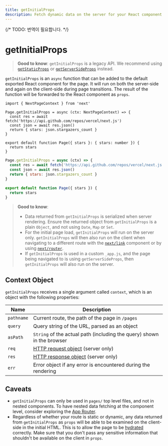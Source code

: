 ```yaml
---
title: getInitialProps
description: Fetch dynamic data on the server for your React component with getInitialProps.
---
```


{/* TODO: 번역이 필요합니다. */}

# getInitialProps

> **Good to know**: `getInitialProps` is a legacy API. We recommend using [`getStaticProps`](/docs/pages/building-your-application/data-fetching/get-static-props) or [`getServerSideProps`](/docs/pages/building-your-application/data-fetching/get-server-side-props) instead.

`getInitialProps` is an `async` function that can be added to the default exported React component for the page. It will run on both the server-side and again on the client-side during page transitions. The result of the function will be forwarded to the React component as `props`.

```tsx filename="pages/index.tsx" switcher
import { NextPageContext } from 'next'

Page.getInitialProps = async (ctx: NextPageContext) => {
  const res = await fetch('https://api.github.com/repos/vercel/next.js')
  const json = await res.json()
  return { stars: json.stargazers_count }
}

export default function Page({ stars }: { stars: number }) {
  return stars
}
```

```jsx filename="pages/index.js" switcher
Page.getInitialProps = async (ctx) => {
  const res = await fetch('https://api.github.com/repos/vercel/next.js')
  const json = await res.json()
  return { stars: json.stargazers_count }
}

export default function Page({ stars }) {
  return stars
}
```

> **Good to know**:
>
> - Data returned from `getInitialProps` is serialized when server rendering. Ensure the returned object from `getInitialProps` is a plain `Object`, and not using `Date`, `Map` or `Set`.
> - For the initial page load, `getInitialProps` will run on the server only. `getInitialProps` will then also run on the client when navigating to a different route with the [`next/link`](/docs/pages/api-reference/components/link) component or by using [`next/router`](/docs/pages/api-reference/functions/use-router).
> - If `getInitialProps` is used in a custom `_app.js`, and the page being navigated to is using `getServerSideProps`, then `getInitialProps` will also run on the server.

## Context Object

`getInitialProps` receives a single argument called `context`, which is an object with the following properties:

| Name       | Description                                                                                           |
| ---------- | ----------------------------------------------------------------------------------------------------- |
| `pathname` | Current route, the path of the page in `/pages`                                                       |
| `query`    | Query string of the URL, parsed as an object                                                          |
| `asPath`   | `String` of the actual path (including the query) shown in the browser                                |
| `req`      | [HTTP request object](https://nodejs.org/api/http.html#http_class_http_incomingmessage) (server only) |
| `res`      | [HTTP response object](https://nodejs.org/api/http.html#http_class_http_serverresponse) (server only) |
| `err`      | Error object if any error is encountered during the rendering                                         |

## Caveats

- `getInitialProps` can only be used in `pages/` top level files, and not in nested components. To have nested data fetching at the component level, consider exploring the [App Router](/docs/app/building-your-application/data-fetching).
- Regardless of whether your route is static or dynamic, any data returned from `getInitialProps` as `props` will be able to be examined on the client-side in the initial HTML. This is to allow the page to be [hydrated](https://react.dev/reference/react-dom/hydrate) correctly. Make sure that you don't pass any sensitive information that shouldn't be available on the client in `props`.
